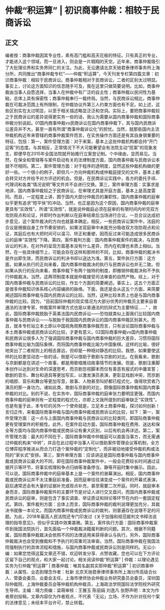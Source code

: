 # 仲裁“积运算” | 初识商事仲裁：相较于民商诉讼
## 正文
编者按：商事仲裁因其专业性，素有高门槛和高天花板的特征。只有真正的专业，才能进入这个领域，而一旦进入，则会是一片翱翔的天空。近年来，商事仲裁吸引了大批理论界和实务界同仁的关注。为此，无讼邀请北京天驰君泰律师事务所上海分所，共同推出“商事仲裁专栏”——仲裁“积运算”，今天刊发专栏第四篇文章：初识商事仲裁：相较于民商诉讼。商事仲裁相对于民商诉讼，二者的区别太过明显。事实上，讨论这方面知识的信息随手可及，我在这里只做简要说明。比如，商事仲裁由当事人自愿选择，当事人在仲裁中有广泛的自主性；商事仲裁以民间性为基础，总体上具有保密性；商事仲裁奉行一裁终局。当然，与民商诉讼相比，商事仲裁在可裁决范围上有所限制，在仲裁协议外第三人约束方面也有不足。如上述，这些区别实在太过明显，以至于相关描述略显泛泛和空洞。实际上，要把商事仲裁较之于民商诉讼的差异说得更实务一些的话，我认为需要从国内商事仲裁和国际商事仲裁分别说起。01国内商事仲裁vs民商诉讼在国内商事仲裁下，其与国内民商诉讼差异并不大，甚至一直有所谓“商事仲裁诉讼化”的担忧。当然，就那些国内主流仲裁机构近年来管辖的商事仲裁案件而言，在实务操作方面还是有其自身很重要的特征，包括：第一，案件受理方面：对于来案，基本上这些仲裁机构都会持“开门迎客”的态度。与其相反，正常情况下不大可能奢望会有法院主动“揽案”的现象发生，即便早在2015年全国法院就开始推行立案登记制。个中缘由，显而易见。当然，在保全和管辖等与案件启动有关的法律制度方面，国内商事仲裁与民商诉讼本就不尽相同。第二，案件管理方面：对于程序的透明度，显然这些仲裁机构做的更好一些。一个很小的例子，即但凡一方向仲裁机构或仲裁庭提交的文件，基本上都会转交对方并给予对方评述的机会。但是，在民商诉讼实践中，各方的委托手续、代理词和各类“情况说明”等文件并不会进行交换。第三，案件审理方面：实事求是地讲，国内商事仲裁较之于民商诉讼，在审理尤其是开庭方面，基本上是高度雷同。而且，一定程度上讲，囿于国内大部分仲裁员的兼职性，国内商事仲裁的庭审似乎更有追求“短平快”的冲动。当然，也正是因为这个原因，国内商事仲裁的庭审更具有“实效性”。所谓“实效性”，就是说仲裁庭必须在庭审的有限时间内听完双方攻防观点和论证，并即时作出判断以在庭审结束后当场进行合议。一旦合议达成初步意见，这个案件裁决的方向也就基本确定。相反，一些民商诉讼案件中，法庭的合议是根据自身工作节奏安排的，如果法官庭审中未能充分吸收双方攻防观点和论证，其庭后也有大把时间可以温习、矫正和重塑，因而反过来可能造成很多民商诉讼的庭审“实效性”下降。第四，案件裁判方面：国内商事仲裁案件的裁决，与民商诉讼的判决，在对外的呈现方面基本没有什么差异，而内在机理也本质上相似。当然，在一些具体细节上，可能会存在这样和那样的不同，比如，商事仲裁的裁决书是作出即生效，而民商诉讼的判决书却以送达为准。第五，案件执行方面：这方面，如果从执行的正向来看，国内商事仲裁裁决的执行与民商诉讼也并无二致。但如果从执行的反向来看，商事仲裁下有两个独特的制度，即撤销仲裁裁决和不予执行仲裁裁决。当然，这两项制度本就是仲裁接受司法审查的自然产物。综上，对于国内商事仲裁与民商诉讼的比较，作五个方面的简要阐述。事实上，这五个方面正是很多仲裁知识体系核心内容编排的脉络。下面，我还是会从这五个方面，来简要阐述国际商事仲裁与国内民商诉讼的比较。当然，这种比较本质上也是与国内商事仲裁的比较。因为，“目前国际仲裁的现实情况为大部分优秀的仲裁员主要来自普通法的法律专家，仲裁案件审理方式也是以普通法的抗辩式为主要特征……” ，故此，国际商事仲裁脱胎于英美法国内民商诉讼——恐怕就类似上面我们比较国内商事仲裁与民商诉讼——与脱胎于我国国内民商诉讼的国内商事仲裁区别甚大。而且，就本专栏站立本土即以中国视角观察商事仲裁而言，只有谈论国际商事仲裁与本土商事仲裁或民商诉讼的比较，才更有意义。02国际商事仲裁vs国内商事仲裁和民商诉讼很多人为了强调国际商事仲裁与国内商事仲裁的巨大差异，习惯将国际商事仲裁比喻为国际象棋，而将国内商事仲裁比喻为中国象棋。这样的比喻，很好地突出了二者规则上的相去甚远，但却是一种相对静态的比较。我想，如果要使这样的比较更显动态一些的话，倒是可以借助于歌剧与京剧的对比。在我看来，歌剧与京剧都是在讲述一个故事，都是用歌唱推动故事情节的发展。但是，歌剧注重脚本创作以达到对生命的深邃思考，而京剧忽视脚本而仅有善恶有报式的中庸宣誓；歌剧的音乐、舞台和道具等更加写实，以激发演员表演，更彰显戏剧冲突，而京剧的唱腔、音乐和舞台等更加写意，故事、人物甚至叫好都已程式化，值得欣赏者乃演员的那一身功力。诸如此类，歌剧与京剧的对比，颇像国际商事仲裁和国内商事仲裁的对比。别的不说，在实务中，国际商事仲裁的庭审张力要明显更强，而国内商事仲裁的庭审则有一定程度的程式化，亦即上文我所提到的庭审缺乏“实效性”。也是有鉴于此，本专栏的另外一个使命就是，立足本土商事仲裁，探讨如何创新！言归正传，来看国际商事仲裁与国内商事仲裁或民商诉讼的比较，如下：第一，案件受理方面：这一点与上面国内商事仲裁与民商诉讼的比较类同，即国际商事仲裁更有受理案件的积极性。此外，在案件启动方面，国际商事仲裁在费用、送达和保全等方面均与国内商事仲裁或民商诉讼有重大区别，以后有机会再详述。第二，案件管理方面：最大的不同在于，国际商事仲裁中仲裁庭可以直面当事方，而无需通过仲裁机构来“中转”，并且在此过程中当事人可以借助案件管理会议等机制，全方位博弈程序推进从而合力打造个案仲裁的“定制化”，而非被动地接受仲裁机构或法院的“家长式”安排。第三，案件审理方面：应该讲这是国际商事仲裁与国内商事仲裁或民商诉讼最大的不同，即在国际商事仲裁案件中，一般会花费较长时间通过证据开示等环节，将事实梳理和争点归纳等准备停当，静等开庭时集中展示。因此，可以说，国际商事仲裁中的庭审基本上是一个案件的谢幕演出。相反，国内商事仲裁或民商诉讼并不太注重庭前准备，因而庭审往往演变成一个案件的开幕式表演，庭后通常还会有大量的证据补充或观点补充，甚至需要二次开庭。同时，就庭审本身而言，国际商事仲裁案件的主要环节是对证人进行交叉盘问，而国内商事仲裁或民商诉讼的庭审，则是包含了事实调查、举证质证和辩论等环节在内的一套固定程式。第四，案件裁判方面：总体上而言，国际商事仲裁的裁判说理更加充分，其裁决书就像一本论文。而国内商事仲裁或民商诉讼的裁判，则普遍存在说理不足的问题。为此，2018年最高人民法院还专门印发过《关于加强和规范裁判文书释法说理的指导意见》，但似乎实践中效果甚微。第五，案件执行方面：国际商事仲裁案件到我国法院执行，首先面临一个仲裁裁决籍属判断的问题。其次，根据不同籍属，国际商事仲裁裁决会依照不同的法律适用来获得承认与执行。另外，国际商事仲裁裁决也会受到撤裁和不予执行的双重司法审查。当然，国际商事仲裁在我国法院强制执行的具体流程和措施，与国内商事仲裁或民商诉讼则是同样的。无讼小编：如果您觉得这篇文章还不错，欢迎转发分享、点赞收藏，您也可以在下方评论区留下自己的观点，和大家一起讨论。相关阅读仲裁“积运算” | 仲裁：以理论遇见实务为引仲裁“积运算” | 商事仲裁：唯其名副其实耶仲裁“积运算” | 初识商事仲裁：从属性、业态到理念作者：杜新 北京天驰君泰律师事务所上海分所高级合伙人、管委会委员、业委会主任，上海市律师协会仲裁业务研究委员会委员，深圳国际仲裁院、上海仲裁委员会等仲裁机构仲裁员，上海政法学院国际法学院校外研究生导师。主编：靖力责编：梁萌审核：王雅玉 陈丽娟 刘逸凡 张野声明：本文为作者原创投稿，文章内容仅为作者观点，不代表「无讼」立场，不作为针对任何个案的法律意见；未经本平台许可，禁止转载。